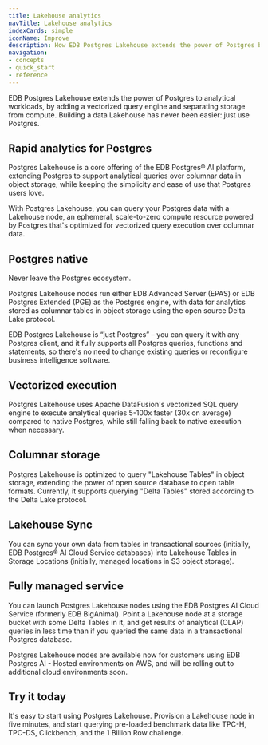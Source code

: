 ```yaml
---
title: Lakehouse analytics
navTitle: Lakehouse analytics
indexCards: simple
iconName: Improve
description: How EDB Postgres Lakehouse extends the power of Postgres by adding a vectorized query engine and separating storage from compute, to handle analytical workloads.  
navigation:
- concepts
- quick_start
- reference
---
```


EDB Postgres Lakehouse extends the power of Postgres to analytical workloads,
by adding a vectorized query engine and separating storage from compute. Building
a data Lakehouse has never been easier: just use Postgres.

## Rapid analytics for Postgres

Postgres Lakehouse is a core offering of the EDB Postgres® AI platform, extending
Postgres to support analytical queries over columnar data in object storage,
while keeping the simplicity and ease of use that Postgres users love.

With Postgres Lakehouse, you can query your Postgres data with a Lakehouse node,
an ephemeral, scale-to-zero compute resource powered by Postgres that's optimized for
vectorized query execution over columnar data.

## Postgres native

Never leave the Postgres ecosystem.

Postgres Lakehouse nodes run either EDB Advanced Server (EPAS) or EDB Postgres
Extended (PGE) as the Postgres engine, with data for analytics stored as
columnar tables in object storage using the open source Delta Lake protocol.

EDB Postgres Lakehouse is “just Postgres” – you can query it with any Postgres
client, and it fully supports all Postgres queries, functions and statements, so
there's no need to change existing queries or reconfigure business
intelligence software.

## Vectorized execution

Postgres Lakehouse uses Apache DataFusion's vectorized SQL query engine to
execute analytical queries 5-100x faster (30x on average) compared to native
Postgres, while still falling back to native execution when necessary.

## Columnar storage

Postgres Lakehouse is optimized to query "Lakehouse Tables" in object storage,
extending the power of open source database to open table formats. Currently,
it supports querying "Delta Tables" stored according to the Delta Lake protocol.

## Lakehouse Sync

You can sync your own data from tables in transactional sources (initially, EDB
Postgres® AI Cloud Service databases) into Lakehouse Tables in Storage Locations
(initially, managed locations in S3 object storage).

## Fully managed service

You can launch Postgres Lakehouse nodes using the EDB Postgres AI Cloud
Service (formerly EDB BigAnimal). Point a Lakehouse node at a storage bucket
with some Delta Tables in it, and get results of analytical (OLAP) queries in
less time than if you queried the same data in a transactional Postgres database.

Postgres Lakehouse nodes are available now for customers using
EDB Postgres AI - Hosted environments on AWS, and will be rolling out
to additional cloud environments soon.

## Try it today

It's easy to start using Postgres Lakehouse. Provision a Lakehouse node in five
minutes, and start querying pre-loaded benchmark data like TPC-H, TPC-DS,
Clickbench, and the 1 Billion Row challenge.
